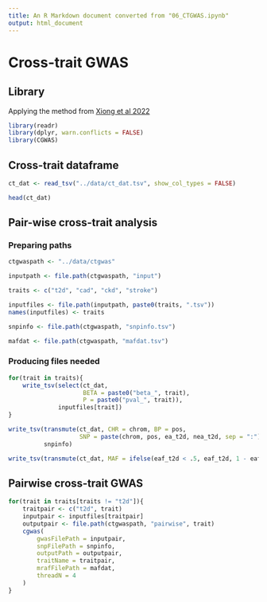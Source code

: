 ```yaml
---
title: An R Markdown document converted from "06_CTGWAS.ipynb"
output: html_document
---
```


# Cross-trait GWAS

## Library

Applying the method from [Xiong et al 2022](https://doi.org/10.1038/s41467-022-35328-9)

```r
library(readr)
library(dplyr, warn.conflicts = FALSE)
library(CGWAS)
```

## Cross-trait dataframe

```r
ct_dat <- read_tsv("../data/ct_dat.tsv", show_col_types = FALSE)
```

```r
head(ct_dat)
```

## Pair-wise cross-trait analysis

### Preparing paths

```r
ctgwaspath <- "../data/ctgwas"
```

```r
inputpath <- file.path(ctgwaspath, "input")
```

```r
traits <- c("t2d", "cad", "ckd", "stroke")
```

```r
inputfiles <- file.path(inputpath, paste0(traits, ".tsv"))
names(inputfiles) <- traits
```

```r
snpinfo <- file.path(ctgwaspath, "snpinfo.tsv")
```

```r
mafdat <- file.path(ctgwaspath, "mafdat.tsv")
```

### Producing files needed

```r
for(trait in traits){
    write_tsv(select(ct_dat, 
                     BETA = paste0("beta_", trait),
                     P = paste0("pval_", trait)),
              inputfiles[trait])
}
```

```r
write_tsv(transmute(ct_dat, CHR = chrom, BP = pos, 
                    SNP = paste(chrom, pos, ea_t2d, nea_t2d, sep = ":")),
          snpinfo)
```

```r
write_tsv(transmute(ct_dat, MAF = ifelse(eaf_t2d < .5, eaf_t2d, 1 - eaf_t2d)), mafdat)
```

## Pairwise cross-trait GWAS

```r
for(trait in traits[traits != "t2d"]){
    traitpair <- c("t2d", trait)
    inputpair <- inputfiles[traitpair]
    outputpair <- file.path(ctgwaspath, "pairwise", trait)
    cgwas(
        gwasFilePath = inputpair, 
        snpFilePath = snpinfo, 
        outputPath = outputpair,
        traitName = traitpair,
        mrafFilePath = mafdat,
        threadN = 4
    )
}
```

